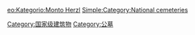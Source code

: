 [[Category:国家级建筑物|Category:国家级建筑物]]
[[Category:公墓|Category:公墓]]

[[eo:Kategorio:Monto_Herzl|eo:Kategorio:Monto Herzl]]
[[Simple:Category:National_cemeteries|Simple:Category:National cemeteries]]